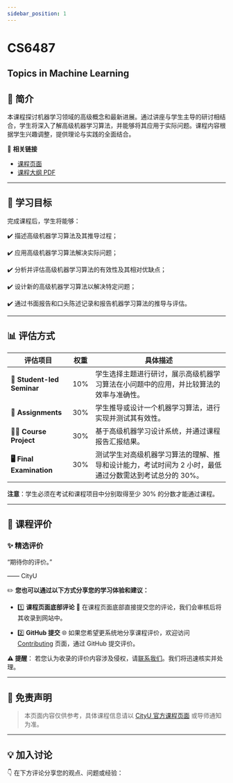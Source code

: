```yaml
---
sidebar_position: 1
---
```


# CS6487
## Topics in Machine Learning

## **📘 简介**
本课程探讨机器学习领域的高级概念和最新进展。通过讲座与学生主导的研讨相结合，学生将深入了解高级机器学习算法，并能够将其应用于实际问题。课程内容根据学生兴趣调整，提供理论与实践的全面结合。

🔗 **相关链接**
- [课程页面](#)
- [课程大纲 PDF](#)

---

## **🎯 学习目标**

完成课程后，学生将能够：

✔️ 描述高级机器学习算法及其推导过程；

✔️ 应用高级机器学习算法解决实际问题；

✔️ 分析并评估高级机器学习算法的有效性及其相对优缺点；

✔️ 设计新的高级机器学习算法以解决特定问题；

✔️ 通过书面报告和口头陈述记录和报告机器学习算法的推导与评估。

---

## **📊 评估方式**

| **评估项目**              | **权重** | **具体描述**                                                                                       |
|--------------------------|---------|---------------------------------------------------------------------------------------------------|
| **📝 Student-led Seminar**| 10%     | 学生选择主题进行研讨，展示高级机器学习算法在小问题中的应用，并比较算法的效率与准确性。                     |
| **📄 Assignments**         | 30%     | 学生推导或设计一个机器学习算法，进行实现并测试其有效性。                                                |
| **🧑‍💻 Course Project**      | 30%     | 基于高级机器学习设计系统，并通过课程报告汇报结果。                                                     |
| **🖥️ Final Examination**    | 30%     | 测试学生对高级机器学习算法的理解、推导和设计能力，考试时间为 2 小时，最低通过分数需达到考试总分的 30%。      |

**注意**：学生必须在考试和课程项目中分别取得至少 30% 的分数才能通过课程。

---

## **💬 课程评价**

### ✨ **精选评价**
<div className={commentStyles.commentBox}>
    <p className={commentStyles.commentText}>
        “期待你的评价。”
    </p>
    <p className={commentStyles.commentAuthor}>—— CityU</p>
</div>

✏️ **您也可以通过以下方式分享您的学习体验和建议：**

- 1️⃣ **课程页面底部评论**
💬 在课程页面底部直接提交您的评论，我们会审核后将其收录到网站中。

- 2️⃣ **GitHub 提交**
🌐 如果您希望更系统地分享课程评价，欢迎访问 [Contributing](https://penjc.github.io/cityU-navigator/contributing) 页面，通过 GitHub 提交评价。

**⚠️ 提醒**：
若您认为收录的评价内容涉及侵权，请[联系我们](https://github.com/penjc/cityU-navigator/issues)。我们将迅速核实并处理。

---

## **📌 免责声明**

> 本页面内容仅供参考，具体课程信息请以 [CityU 官方课程页面](#) 或导师通知为准。

---

## **💡 加入讨论**

👇 在下方评论分享您的观点、问题或经验：
<Utterances />